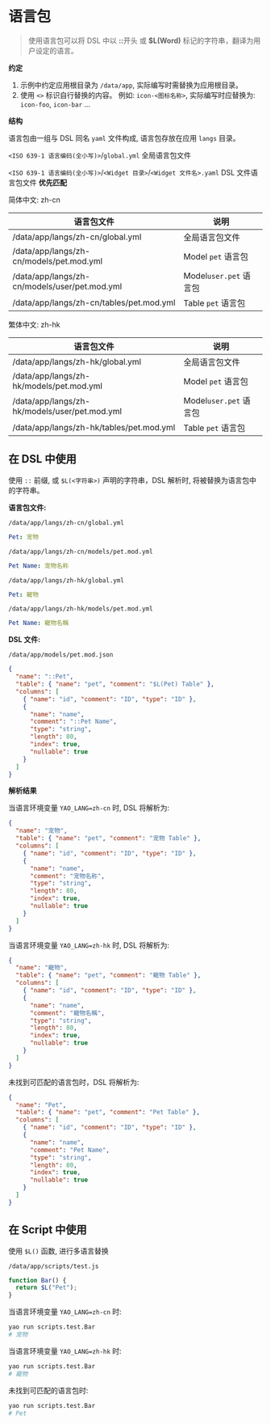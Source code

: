 # 语言包

<blockquote>
  使用语言包可以将 DSL 中以 <strong>::</strong>开头 或 <strong>$L(Word)</strong>
  标记的字符串，翻译为用户设定的语言。
</blockquote>

**约定**

1. 示例中约定应用根目录为 `/data/app`, 实际编写时需替换为应用根目录。
2. 使用 `<>` 标识自行替换的内容。 例如: `icon-<图标名称>`, 实际编写时应替换为: `icon-foo`, `icon-bar` ...

**结构**

语言包由一组与 DSL 同名 `yaml` 文件构成, 语言包存放在应用 `langs` 目录。

`<ISO 639-1 语言编码(全小写)>`/`global.yml` 全局语言包文件

`<ISO 639-1 语言编码(全小写)>`/`<Widget 目录>`/`<Widget 文件名>.yaml` DSL 文件语言包文件 **优先匹配**

简体中文: zh-cn

| 语言包文件                                    | 说明                   |
| --------------------------------------------- | ---------------------- |
| /data/app/langs/zh-cn/global.yml              | 全局语言包文件         |
| /data/app/langs/zh-cn/models/pet.mod.yml      | Model `pet` 语言包     |
| /data/app/langs/zh-cn/models/user/pet.mod.yml | Model`user.pet` 语言包 |
| /data/app/langs/zh-cn/tables/pet.mod.yml      | Table `pet` 语言包     |

繁体中文: zh-hk

| 语言包文件                                    | 说明                   |
| --------------------------------------------- | ---------------------- |
| /data/app/langs/zh-hk/global.yml              | 全局语言包文件         |
| /data/app/langs/zh-hk/models/pet.mod.yml      | Model `pet` 语言包     |
| /data/app/langs/zh-hk/models/user/pet.mod.yml | Model`user.pet` 语言包 |
| /data/app/langs/zh-hk/tables/pet.mod.yml      | Table `pet` 语言包     |

## 在 DSL 中使用

使用 `::` 前缀, 或 `$L(<字符串>)` 声明的字符串，DSL 解析时, 将被替换为语言包中的字符串。

**语言包文件:**

`/data/app/langs/zh-cn/global.yml`

```yaml
Pet: 宠物
```

`/data/app/langs/zh-cn/models/pet.mod.yml`

```yaml
Pet Name: 宠物名称
```

`/data/app/langs/zh-hk/global.yml`

```yaml
Pet: 寵物
```

`/data/app/langs/zh-hk/models/pet.mod.yml`

```yaml
Pet Name: 寵物名稱
```

**DSL 文件:**

`/data/app/models/pet.mod.json`

```json
{
  "name": "::Pet",
  "table": { "name": "pet", "comment": "$L(Pet) Table" },
  "columns": [
    { "name": "id", "comment": "ID", "type": "ID" },
    {
      "name": "name",
      "comment": "::Pet Name",
      "type": "string",
      "length": 80,
      "index": true,
      "nullable": true
    }
  ]
}
```

**解析结果**

当语言环境变量 `YAO_LANG=zh-cn` 时, DSL 将解析为:

```json
{
  "name": "宠物",
  "table": { "name": "pet", "comment": "宠物 Table" },
  "columns": [
    { "name": "id", "comment": "ID", "type": "ID" },
    {
      "name": "name",
      "comment": "宠物名称",
      "type": "string",
      "length": 80,
      "index": true,
      "nullable": true
    }
  ]
}
```

当语言环境变量 `YAO_LANG=zh-hk` 时, DSL 将解析为:

```json
{
  "name": "寵物",
  "table": { "name": "pet", "comment": "寵物 Table" },
  "columns": [
    { "name": "id", "comment": "ID", "type": "ID" },
    {
      "name": "name",
      "comment": "寵物名稱",
      "type": "string",
      "length": 80,
      "index": true,
      "nullable": true
    }
  ]
}
```

未找到可匹配的语言包时，DSL 将解析为:

```json
{
  "name": "Pet",
  "table": { "name": "pet", "comment": "Pet Table" },
  "columns": [
    { "name": "id", "comment": "ID", "type": "ID" },
    {
      "name": "name",
      "comment": "Pet Name",
      "type": "string",
      "length": 80,
      "index": true,
      "nullable": true
    }
  ]
}
```

## 在 Script 中使用

使用 `$L()` 函数, 进行多语言替换

`/data/app/scripts/test.js`

```javascript
function Bar() {
  return $L("Pet");
}
```

当语言环境变量 `YAO_LANG=zh-cn` 时:

```bash
yao run scripts.test.Bar
# 宠物
```

当语言环境变量 `YAO_LANG=zh-hk` 时:

```bash
yao run scripts.test.Bar
# 寵物
```

未找到可匹配的语言包时:

```bash
yao run scripts.test.Bar
# Pet
```
